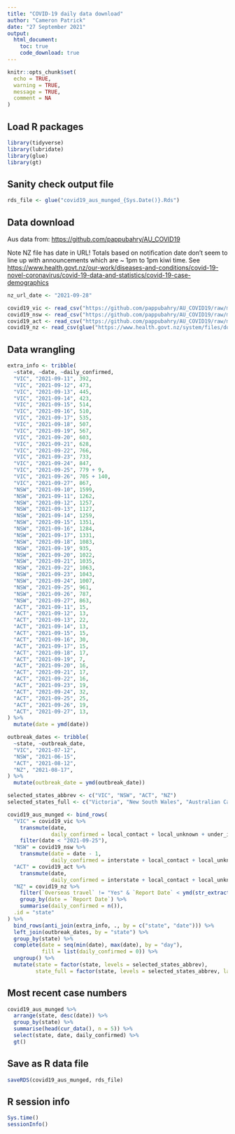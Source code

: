 ```yaml
---
title: "COVID-19 daily data download"
author: "Cameron Patrick"
date: "27 September 2021"
output: 
  html_document:
    toc: true
    code_download: true
---
```


```r
knitr::opts_chunk$set(
  echo = TRUE,
  warning = TRUE,
  message = TRUE,
  comment = NA
)
```

## Load R packages

```r
library(tidyverse)
library(lubridate)
library(glue)
library(gt)
```

## Sanity check output file

```r
rds_file <- glue("covid19_aus_munged_{Sys.Date()}.Rds")
```

## Data download

Aus data from: <https://github.com/pappubahry/AU_COVID19>

Note NZ file has date in URL! Totals based on notification date don't seem to line up with announcements which are ~ 1pm to 1pm kiwi time. See <https://www.health.govt.nz/our-work/diseases-and-conditions/covid-19-novel-coronavirus/covid-19-data-and-statistics/covid-19-case-demographics>

```r
nz_url_date <- "2021-09-28"

covid19_vic <- read_csv("https://github.com/pappubahry/AU_COVID19/raw/master/time_series_vic_sources.csv")
covid19_nsw <- read_csv("https://github.com/pappubahry/AU_COVID19/raw/master/time_series_nsw_sources.csv")
covid19_act <- read_csv("https://github.com/pappubahry/AU_COVID19/raw/master/time_series_act_sources.csv")
covid19_nz <- read_csv(glue("https://www.health.govt.nz/system/files/documents/pages/covid_cases_{nz_url_date}.csv"))
```

## Data wrangling

```r
extra_info <- tribble(
  ~state, ~date, ~daily_confirmed,
  "VIC", "2021-09-11", 392,
  "VIC", "2021-09-12", 473,
  "VIC", "2021-09-13", 445,
  "VIC", "2021-09-14", 423,
  "VIC", "2021-09-15", 514,
  "VIC", "2021-09-16", 510,
  "VIC", "2021-09-17", 535,
  "VIC", "2021-09-18", 507,
  "VIC", "2021-09-19", 567,
  "VIC", "2021-09-20", 603,
  "VIC", "2021-09-21", 628,
  "VIC", "2021-09-22", 766,
  "VIC", "2021-09-23", 733,
  "VIC", "2021-09-24", 847,
  "VIC", "2021-09-25", 779 + 9,
  "VIC", "2021-09-26", 705 + 140,
  "VIC", "2021-09-27", 867,
  "NSW", "2021-09-10", 1599,
  "NSW", "2021-09-11", 1262,
  "NSW", "2021-09-12", 1257,
  "NSW", "2021-09-13", 1127,
  "NSW", "2021-09-14", 1259,
  "NSW", "2021-09-15", 1351,
  "NSW", "2021-09-16", 1284,
  "NSW", "2021-09-17", 1331,
  "NSW", "2021-09-18", 1083,
  "NSW", "2021-09-19", 935,
  "NSW", "2021-09-20", 1022,
  "NSW", "2021-09-21", 1035,
  "NSW", "2021-09-22", 1063,
  "NSW", "2021-09-23", 1043,
  "NSW", "2021-09-24", 1007,
  "NSW", "2021-09-25", 961,
  "NSW", "2021-09-26", 787,
  "NSW", "2021-09-27", 863,
  "ACT", "2021-09-11", 15,
  "ACT", "2021-09-12", 13,
  "ACT", "2021-09-13", 22,
  "ACT", "2021-09-14", 13,
  "ACT", "2021-09-15", 15,
  "ACT", "2021-09-16", 30,
  "ACT", "2021-09-17", 15,
  "ACT", "2021-09-18", 17,
  "ACT", "2021-09-19", 7,
  "ACT", "2021-09-20", 16,
  "ACT", "2021-09-21", 17,
  "ACT", "2021-09-22", 16,
  "ACT", "2021-09-23", 19,
  "ACT", "2021-09-24", 32,
  "ACT", "2021-09-25", 25,
  "ACT", "2021-09-26", 19,
  "ACT", "2021-09-27", 13,
) %>%
  mutate(date = ymd(date))
```

```r
outbreak_dates <- tribble(
  ~state, ~outbreak_date,
  "VIC", "2021-07-12",
  "NSW", "2021-06-15",
  "ACT", "2021-08-12",
  "NZ", "2021-08-17",
) %>%
  mutate(outbreak_date = ymd(outbreak_date))
```


```r
selected_states_abbrev <- c("VIC", "NSW", "ACT", "NZ")
selected_states_full <- c("Victoria", "New South Wales", "Australian Capital Territory", "New Zealand")

covid19_aus_munged <- bind_rows(
  "VIC" = covid19_vic %>%
    transmute(date,
              daily_confirmed = local_contact + local_unknown + under_investigation) %>%
    filter(date < "2021-09-25"),
  "NSW" = covid19_nsw %>%
    transmute(date = date - 1,
              daily_confirmed = interstate + local_contact + local_unknown + under_investigation),
  "ACT" = covid19_act %>%
    transmute(date,
              daily_confirmed = interstate + local_contact + local_unknown + under_investigation),
  "NZ" = covid19_nz %>%
    filter(`Overseas travel` != "Yes" & `Report Date` < ymd(str_extract(nz_url_date, "^[0-9-]+"))) %>%
    group_by(date = `Report Date`) %>%
    summarise(daily_confirmed = n()),
  .id = "state"
) %>%
  bind_rows(anti_join(extra_info, ., by = c("state", "date"))) %>%
  left_join(outbreak_dates, by = "state") %>%
  group_by(state) %>%
  complete(date = seq(min(date), max(date), by = "day"),
           fill = list(daily_confirmed = 0)) %>%
  ungroup() %>%
  mutate(state = factor(state, levels = selected_states_abbrev),
         state_full = factor(state, levels = selected_states_abbrev, labels = selected_states_full))
```

## Most recent case numbers

```r
covid19_aus_munged %>%
  arrange(state, desc(date)) %>%
  group_by(state) %>%
  summarise(head(cur_data(), n = 5)) %>%
  select(state, date, daily_confirmed) %>%
  gt()
```


## Save as R data file

```r
saveRDS(covid19_aus_munged, rds_file)
```

## R session info

```r
Sys.time()
sessionInfo()
```

